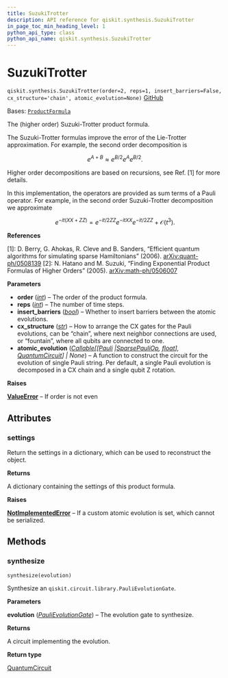 ```yaml
---
title: SuzukiTrotter
description: API reference for qiskit.synthesis.SuzukiTrotter
in_page_toc_min_heading_level: 1
python_api_type: class
python_api_name: qiskit.synthesis.SuzukiTrotter
---
```


# SuzukiTrotter

<span id="qiskit.synthesis.SuzukiTrotter" />

`qiskit.synthesis.SuzukiTrotter(order=2, reps=1, insert_barriers=False, cx_structure='chain', atomic_evolution=None)` [GitHub](https://github.com/qiskit/qiskit/tree/stable/0.45/qiskit/synthesis/evolution/suzuki_trotter.py "view source code")

Bases: [`ProductFormula`](qiskit.synthesis.ProductFormula "qiskit.synthesis.evolution.product_formula.ProductFormula")

The (higher order) Suzuki-Trotter product formula.

The Suzuki-Trotter formulas improve the error of the Lie-Trotter approximation. For example, the second order decomposition is

$$
e^{A + B} \approx e^{B/2} e^{A} e^{B/2}.
$$

Higher order decompositions are based on recursions, see Ref. \[1] for more details.

In this implementation, the operators are provided as sum terms of a Pauli operator. For example, in the second order Suzuki-Trotter decomposition we approximate

$$
e^{-it(XX + ZZ)} = e^{-it/2 ZZ}e^{-it XX}e^{-it/2 ZZ} + \mathcal{O}(t^3).
$$

**References**

\[1]: D. Berry, G. Ahokas, R. Cleve and B. Sanders, “Efficient quantum algorithms for simulating sparse Hamiltonians” (2006). [arXiv:quant-ph/0508139](https://arxiv.org/abs/quant-ph/0508139) \[2]: N. Hatano and M. Suzuki, “Finding Exponential Product Formulas of Higher Orders” (2005). [arXiv:math-ph/0506007](https://arxiv.org/pdf/math-ph/0506007.pdf)

**Parameters**

*   **order** ([*int*](https://docs.python.org/3/library/functions.html#int "(in Python v3.12)")) – The order of the product formula.
*   **reps** ([*int*](https://docs.python.org/3/library/functions.html#int "(in Python v3.12)")) – The number of time steps.
*   **insert\_barriers** ([*bool*](https://docs.python.org/3/library/functions.html#bool "(in Python v3.12)")) – Whether to insert barriers between the atomic evolutions.
*   **cx\_structure** ([*str*](https://docs.python.org/3/library/stdtypes.html#str "(in Python v3.12)")) – How to arrange the CX gates for the Pauli evolutions, can be “chain”, where next neighbor connections are used, or “fountain”, where all qubits are connected to one.
*   **atomic\_evolution** ([*Callable*](https://docs.python.org/3/library/typing.html#typing.Callable "(in Python v3.12)")*\[\[*[*Pauli*](qiskit.quantum_info.Pauli "qiskit.quantum_info.operators.symplectic.pauli.Pauli")  *|*[*SparsePauliOp*](qiskit.quantum_info.SparsePauliOp "qiskit.quantum_info.operators.symplectic.sparse_pauli_op.SparsePauliOp")*,* [*float*](https://docs.python.org/3/library/functions.html#float "(in Python v3.12)")*],* [*QuantumCircuit*](qiskit.circuit.QuantumCircuit "qiskit.circuit.quantumcircuit.QuantumCircuit")*] | None*) – A function to construct the circuit for the evolution of single Pauli string. Per default, a single Pauli evolution is decomposed in a CX chain and a single qubit Z rotation.

**Raises**

[**ValueError**](https://docs.python.org/3/library/exceptions.html#ValueError "(in Python v3.12)") – If order is not even

## Attributes

<span id="qiskit.synthesis.SuzukiTrotter.settings" />

### settings

Return the settings in a dictionary, which can be used to reconstruct the object.

**Returns**

A dictionary containing the settings of this product formula.

**Raises**

[**NotImplementedError**](https://docs.python.org/3/library/exceptions.html#NotImplementedError "(in Python v3.12)") – If a custom atomic evolution is set, which cannot be serialized.

## Methods

### synthesize

<span id="qiskit.synthesis.SuzukiTrotter.synthesize" />

`synthesize(evolution)`

Synthesize an `qiskit.circuit.library.PauliEvolutionGate`.

**Parameters**

**evolution** ([*PauliEvolutionGate*](qiskit.circuit.library.PauliEvolutionGate "qiskit.circuit.library.PauliEvolutionGate")) – The evolution gate to synthesize.

**Returns**

A circuit implementing the evolution.

**Return type**

[QuantumCircuit](qiskit.circuit.QuantumCircuit "qiskit.circuit.QuantumCircuit")

